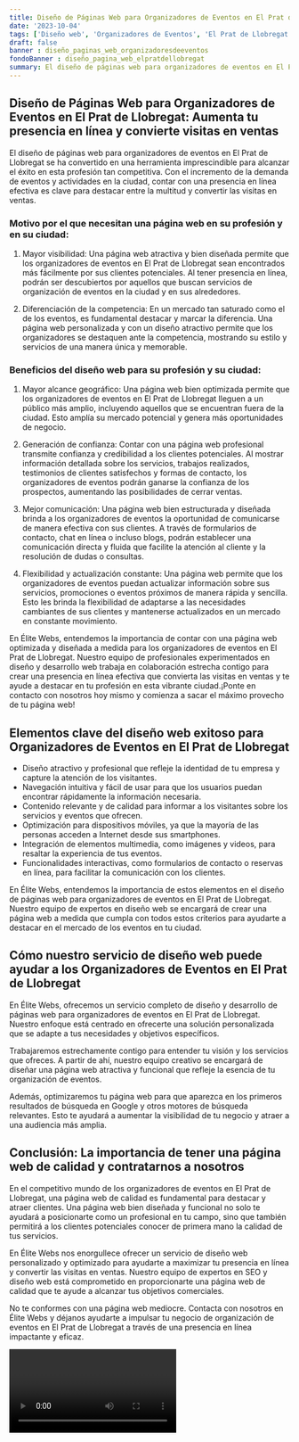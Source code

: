 ```yaml
---
title: Diseño de Páginas Web para Organizadores de Eventos en El Prat de Llobregat
date: '2023-10-04'
tags: ['Diseño web', 'Organizadores de Eventos', 'El Prat de Llobregat']
draft: false
banner : diseño_paginas_web_organizadoresdeeventos
fondoBanner : diseño_pagina_web_elpratdellobregat
summary: El diseño de páginas web para organizadores de eventos en El Prat de Llobregat se ha convertido en una herramienta imprescindible para alcanzar el éxito en esta profesión tan competitiva. Con el incremento de la demanda de eventos y actividades en la ciudad, contar con una presencia en línea efectiva es clave para destacar entre la multitud y convertir las visitas en ventas.
---
```


## Diseño de Páginas Web para Organizadores de Eventos en El Prat de Llobregat: Aumenta tu presencia en línea y convierte visitas en ventas

El diseño de páginas web para organizadores de eventos en El Prat de Llobregat se ha convertido en una herramienta imprescindible para alcanzar el éxito en esta profesión tan competitiva. Con el incremento de la demanda de eventos y actividades en la ciudad, contar con una presencia en línea efectiva es clave para destacar entre la multitud y convertir las visitas en ventas.

### Motivo por el que necesitan una página web en su profesión y en su ciudad:

1. Mayor visibilidad: Una página web atractiva y bien diseñada permite que los organizadores de eventos en El Prat de Llobregat sean encontrados más fácilmente por sus clientes potenciales. Al tener presencia en línea, podrán ser descubiertos por aquellos que buscan servicios de organización de eventos en la ciudad y en sus alrededores.

2. Diferenciación de la competencia: En un mercado tan saturado como el de los eventos, es fundamental destacar y marcar la diferencia. Una página web personalizada y con un diseño atractivo permite que los organizadores se destaquen ante la competencia, mostrando su estilo y servicios de una manera única y memorable.

### Beneficios del diseño web para su profesión y su ciudad:

1. Mayor alcance geográfico: Una página web bien optimizada permite que los organizadores de eventos en El Prat de Llobregat lleguen a un público más amplio, incluyendo aquellos que se encuentran fuera de la ciudad. Esto amplía su mercado potencial y genera más oportunidades de negocio.

2. Generación de confianza: Contar con una página web profesional transmite confianza y credibilidad a los clientes potenciales. Al mostrar información detallada sobre los servicios, trabajos realizados, testimonios de clientes satisfechos y formas de contacto, los organizadores de eventos podrán ganarse la confianza de los prospectos, aumentando las posibilidades de cerrar ventas.

3. Mejor comunicación: Una página web bien estructurada y diseñada brinda a los organizadores de eventos la oportunidad de comunicarse de manera efectiva con sus clientes. A través de formularios de contacto, chat en línea o incluso blogs, podrán establecer una comunicación directa y fluida que facilite la atención al cliente y la resolución de dudas o consultas.

4. Flexibilidad y actualización constante: Una página web permite que los organizadores de eventos puedan actualizar información sobre sus servicios, promociones o eventos próximos de manera rápida y sencilla. Esto les brinda la flexibilidad de adaptarse a las necesidades cambiantes de sus clientes y mantenerse actualizados en un mercado en constante movimiento.

En Élite Webs, entendemos la importancia de contar con una página web optimizada y diseñada a medida para los organizadores de eventos en El Prat de Llobregat. Nuestro equipo de profesionales experimentados en diseño y desarrollo web trabaja en colaboración estrecha contigo para crear una presencia en línea efectiva que convierta las visitas en ventas y te ayude a destacar en tu profesión en esta vibrante ciudad.¡Ponte en contacto con nosotros hoy mismo y comienza a sacar el máximo provecho de tu página web!

<GifSeo />

<Cta />

## Elementos clave del diseño web exitoso para Organizadores de Eventos en El Prat de Llobregat

- Diseño atractivo y profesional que refleje la identidad de tu empresa y capture la atención de los visitantes.
- Navegación intuitiva y fácil de usar para que los usuarios puedan encontrar rápidamente la información necesaria.
- Contenido relevante y de calidad para informar a los visitantes sobre los servicios y eventos que ofrecen.
- Optimización para dispositivos móviles, ya que la mayoría de las personas acceden a Internet desde sus smartphones.
- Integración de elementos multimedia, como imágenes y videos, para resaltar la experiencia de tus eventos.
- Funcionalidades interactivas, como formularios de contacto o reservas en línea, para facilitar la comunicación con los clientes.

En Élite Webs, entendemos la importancia de estos elementos en el diseño de páginas web para organizadores de eventos en El Prat de Llobregat. Nuestro equipo de expertos en diseño web se encargará de crear una página web a medida que cumpla con todos estos criterios para ayudarte a destacar en el mercado de los eventos en tu ciudad.

## Cómo nuestro servicio de diseño web puede ayudar a los Organizadores de Eventos en El Prat de Llobregat

En Élite Webs, ofrecemos un servicio completo de diseño y desarrollo de páginas web para organizadores de eventos en El Prat de Llobregat. Nuestro enfoque está centrado en ofrecerte una solución personalizada que se adapte a tus necesidades y objetivos específicos.

Trabajaremos estrechamente contigo para entender tu visión y los servicios que ofreces. A partir de ahí, nuestro equipo creativo se encargará de diseñar una página web atractiva y funcional que refleje la esencia de tu organización de eventos.

Además, optimizaremos tu página web para que aparezca en los primeros resultados de búsqueda en Google y otros motores de búsqueda relevantes. Esto te ayudará a aumentar la visibilidad de tu negocio y atraer a una audiencia más amplia.

## Conclusión: La importancia de tener una página web de calidad y contratarnos a nosotros

En el competitivo mundo de los organizadores de eventos en El Prat de Llobregat, una página web de calidad es fundamental para destacar y atraer clientes. Una página web bien diseñada y funcional no solo te ayudará a posicionarte como un profesional en tu campo, sino que también permitirá a los clientes potenciales conocer de primera mano la calidad de tus servicios.

En Élite Webs nos enorgullece ofrecer un servicio de diseño web personalizado y optimizado para ayudarte a maximizar tu presencia en línea y convertir las visitas en ventas. Nuestro equipo de expertos en SEO y diseño web está comprometido en proporcionarte una página web de calidad que te ayude a alcanzar tus objetivos comerciales.

No te conformes con una página web mediocre. Contacta con nosotros en Élite Webs y déjanos ayudarte a impulsar tu negocio de organización de eventos en El Prat de Llobregat a través de una presencia en línea impactante y eficaz.

<Video />

<CtaBot job='Organizadores de Eventos' city='El Prat de Llobregat'/>

<Gmaps query='El Prat de Llobregat+españa+maps' />